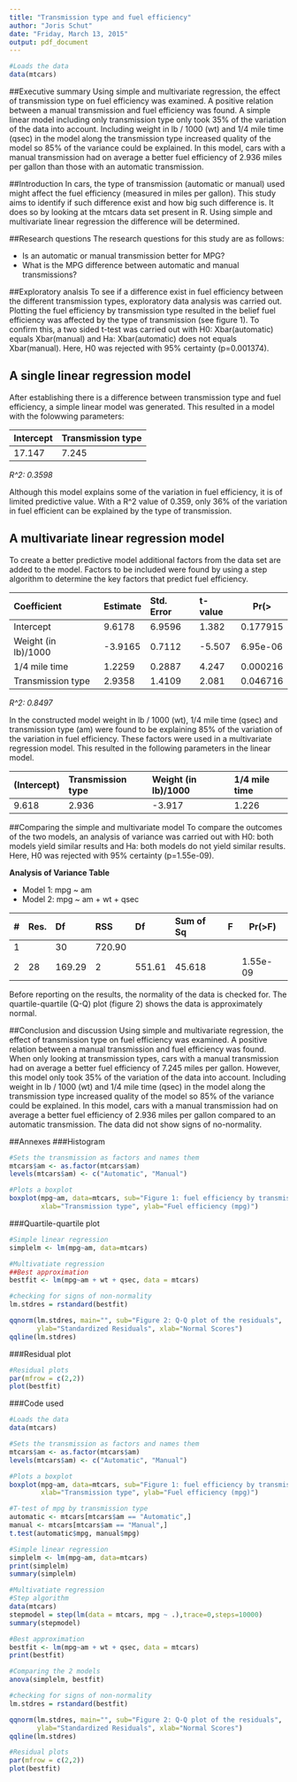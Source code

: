 ```yaml
---
title: "Transmission type and fuel efficiency"
author: "Joris Schut"
date: "Friday, March 13, 2015"
output: pdf_document
---
```


\newpage

```r
#Loads the data
data(mtcars)
```
##Executive summary
Using simple and multivariate regression, the effect of transmission type on fuel efficiency was examined. A positive relation between a manual transmission and fuel efficiency  was found. A simple linear model including only transmission type only took 35% of the variation of the data into account. Including weight in lb / 1000 (wt) and 1/4 mile time (qsec) in the model along the transmission type increased quality of the model so 85% of the variance could be explained. In this model, cars with a manual transmission had on average a better fuel efficiency of 2.936 miles per gallon than those with an automatic transmission.

##Introduction
In cars, the type of transmission (automatic or manual) used might affect the fuel efficiency (measured in miles per gallon). This study aims to identify if such difference exist and how big such difference is. It does so by looking at the mtcars data set present in R. Using simple and multivariate linear regression the difference will be determined.

##Research questions
The research questions for this study are as follows:

 - Is an automatic or manual transmission better for MPG?
 - What is the MPG difference between automatic and manual transmissions?

##Exploratory analsis
To see if a difference exist in fuel efficiency between the different transmission types, exploratory data analysis was carried out. Plotting the fuel efficiency by transmission  type resulted in the belief fuel efficiency was affected by the type of transmission (see figure 1). To confirm this, a two sided t-test was carried out with H0: Xbar(automatic) equals Xbar(manual) and Ha: Xbar(automatic) does not equals Xbar(manual). Here, H0 was rejected with 95% certainty (p=0.001374).

## A single linear regression model
After establishing there is a difference between transmission type and fuel efficiency, a simple linear model was generated. This resulted in a model with the folowwing parameters:

|Intercept |Transmission type|
|:---------|:----------------|
|17.147    |7.245            |

*R^2: 0.3598*

Although this model explains some of the variation in fuel efficiency, it is of limited predictive value. With a R^2 value of 0.359, only 36% of the variation in fuel efficient can be explained by the type of transmission.

## A multivariate linear regression model
To create a better predictive model additional factors from the data set are added to the model. Factors to be included were found by using a step algorithm to determine the key factors that predict fuel efficiency.

|Coefficient         |Estimate |Std. Error |t-value |Pr(>|t|)|
|:-------------------|:--------|:----------|:-------|--------|
|Intercept           | 9.6178  | 6.9596    |1.382   |0.177915|
|Weight (in lb)/1000 |-3.9165  |0.7112     |-5.507  |6.95e-06|
|1/4 mile time       |1.2259   |0.2887     |4.247   |0.000216|
|Transmission type   |2.9358   |1.4109     |2.081   |0.046716|

*R^2: 0.8497*

In the constructed model weight in lb / 1000 (wt), 1/4 mile time (qsec) and transmission type (am) were found to be explaining 85% of the variation of the variation in fuel efficiency. These factors were used in a multivariate regression model. This resulted in the following parameters in the linear model.

|(Intercept) |Transmission type |Weight (in lb)/1000 |1/4 mile time |
|:-----------|:-----------------|:-------------------|:-------------|
|9.618       |2.936             |-3.917              |1.226         |

##Comparing the simple and multivariate model
To compare the outcomes of the two models, an analysis of variance was carried out with H0: both models yield similar results and Ha: both models do not yield similar results. Here, H0 was rejected with 95% certainty (p=1.55e-09).

**Analysis of Variance Table**

 - Model 1: mpg ~ am
 - Model 2: mpg ~ am + wt + qsec

|# |Res.|Df     |RSS   |Df     |Sum of Sq |F |Pr(>F)  |
|:-|:---|:------|:-----|:------|:---------|:-|--------|
|1 |    |30     |720.90|       |          |  |        |
|2 |28  |169.29 |2     |551.61 |45.618    |  |1.55e-09|

Before reporting on the results, the normality of the data is checked for. The quartile-quartile (Q-Q) plot (figure 2) shows the data is approximately normal.

##Conclusion and discussion
Using simple and multivariate regression, the effect of transmission type on fuel efficiency was examined. A positive relation between a manual transmission and fuel efficiency  was found. When only looking at transmission types, cars with a manual transmission had on average a better fuel efficiency of 7.245 miles per gallon. However, this model only took 35% of the variation of the data into account. Including weight in lb / 1000 (wt) and 1/4 mile time (qsec) in the model along the transmission type increased quality of the model so 85% of the variance could be explained. In this model, cars with a manual transmission had on average a better fuel efficiency of 2.936 miles per gallon compared to an automatic transmission. The data did not show signs of no-normality.

\newpage 

##Annexes
###Histogram
```r
#Sets the transmission as factors and names them
mtcars$am <- as.factor(mtcars$am)
levels(mtcars$am) <- c("Automatic", "Manual")

#Plots a boxplot
boxplot(mpg~am, data=mtcars, sub="Figure 1: fuel efficiency by transmission type",
        xlab="Transmission type", ylab="Fuel efficiency (mpg)")
```

###Quartile-quartile plot
```r
#Simple linear regression
simplelm <- lm(mpg~am, data=mtcars)

#Multivatiate regression
##Best approximation
bestfit <- lm(mpg~am + wt + qsec, data = mtcars)

#checking for signs of non-normality
lm.stdres = rstandard(bestfit)

qqnorm(lm.stdres, main="", sub="Figure 2: Q-Q plot of the residuals",
       ylab="Standardized Residuals", xlab="Normal Scores") 
qqline(lm.stdres)
```

###Residual plot

```r
#Residual plots
par(mfrow = c(2,2))
plot(bestfit)
```

\newpage

###Code used
```r
#Loads the data
data(mtcars)

#Sets the transmission as factors and names them
mtcars$am <- as.factor(mtcars$am)
levels(mtcars$am) <- c("Automatic", "Manual")

#Plots a boxplot
boxplot(mpg~am, data=mtcars, sub="Figure 1: fuel efficiency by transmission type",
        xlab="Transmission type", ylab="Fuel efficiency (mpg)")

#T-test of mpg by transmission type
automatic <- mtcars[mtcars$am == "Automatic",]
manual <- mtcars[mtcars$am == "Manual",]
t.test(automatic$mpg, manual$mpg)

#Simple linear regression
simplelm <- lm(mpg~am, data=mtcars)
print(simplelm)
summary(simplelm)

#Multivatiate regression
#Step algorithm
data(mtcars)
stepmodel = step(lm(data = mtcars, mpg ~ .),trace=0,steps=10000)
summary(stepmodel)

#Best approximation
bestfit <- lm(mpg~am + wt + qsec, data = mtcars)
print(bestfit)

#Comparing the 2 models
anova(simplelm, bestfit)

#checking for signs of non-normality
lm.stdres = rstandard(bestfit)

qqnorm(lm.stdres, main="", sub="Figure 2: Q-Q plot of the residuals",
       ylab="Standardized Residuals", xlab="Normal Scores") 
qqline(lm.stdres)

#Residual plots
par(mfrow = c(2,2))
plot(bestfit)
```